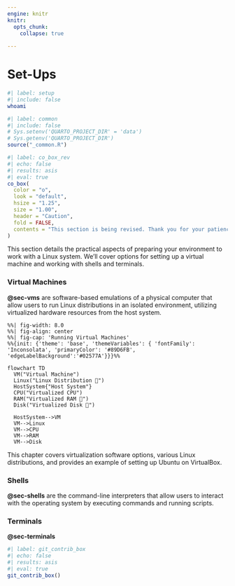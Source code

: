 ```yaml
---
engine: knitr
knitr:
  opts_chunk: 
    collapse: true
    
---
```


# Set-Ups {#sec-setups .unnumbered}

```bash
#| label: setup
#| include: false
whoami
```


```r
#| label: common
#| include: false
# Sys.setenv('QUARTO_PROJECT_DIR' = 'data')
# Sys.getenv('QUARTO_PROJECT_DIR')
source("_common.R")
```


```r
#| label: co_box_rev
#| echo: false
#| results: asis
#| eval: true
co_box(
  color = "o",
  look = "default", 
  hsize = "1.25", 
  size = "1.00", 
  header = "Caution", 
  fold = FALSE,
  contents = "This section is being revised. Thank you for your patience."
)
```

This section details the practical aspects of preparing your environment to work with a Linux system. We’ll cover options for setting up a virtual machine and working with shells and terminals. 

### Virtual Machines 

<strong>@sec-vms</strong> are software-based emulations of a physical computer that allow users to run Linux distributions in an isolated environment, utilizing virtualized hardware resources from the host system. 

```{=html}

<style>

.codeStyle span:not(.nodeLabel) {
  font-family: monospace;
  font-size: 1.75rem;
  font-weight: bold;
  color: #9753b8 !important;
  background-color: #faf9ed;
  padding: 0.2em;
}

</style>
```

```mermaid
%%| fig-width: 8.0
%%| fig-align: center
%%| fig-cap: 'Running Virtual Machines'
%%{init: {'theme': 'base', 'themeVariables': { 'fontFamily': 'Inconsolata', 'primaryColor': '#89D6FB', 'edgeLabelBackground':'#02577A'}}}%%

flowchart TD
  VM("Virtual Machine")
  Linux("Linux Distribution 🐧")
  HostSystem{"Host System"}
  CPU("Virtualized CPU")
  RAM("Virtualized RAM 🧠")
  Disk("Virtualized Disk 💽")

  HostSystem-->VM
  VM-->Linux
  VM-->CPU
  VM-->RAM
  VM-->Disk

```

This chapter covers virtualization software options, various Linux distributions, and provides an example of setting up Ubuntu on VirtualBox. 

### Shells 

<strong>@sec-shells</strong> are the command-line interpreters that allow users to interact with the operating system by executing commands and running scripts.

### Terminals 

<strong>@sec-terminals</strong>

```r
#| label: git_contrib_box
#| echo: false
#| results: asis
#| eval: true
git_contrib_box()
```
